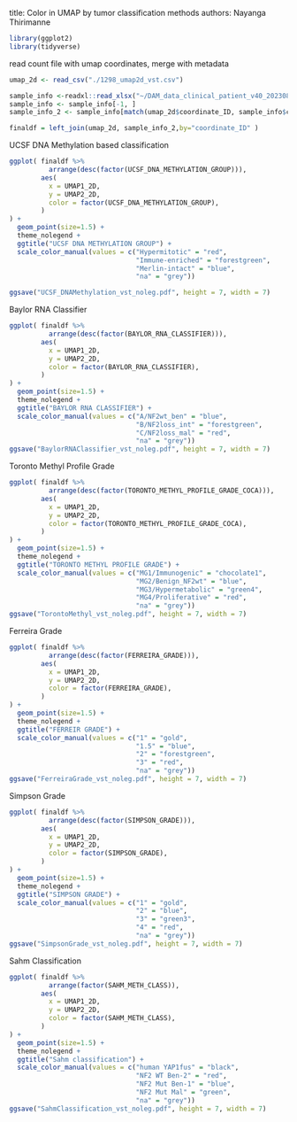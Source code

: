 title: Color in UMAP by tumor classification methods
authors: Nayanga Thirimanne

```r
library(ggplot2)
library(tidyverse)
```

read count file with umap coordinates, merge with metadata
```r
umap_2d <- read_csv("./1298_umap2d_vst.csv") 

sample_info <-readxl::read_xlsx("~/DAM_data_clinical_patient_v40_20230808a.xlsx", skip = 5)
sample_info <- sample_info[-1, ]
sample_info_2 <- sample_info[match(umap_2d$coordinate_ID, sample_info$coordinate_ID), ] 

finaldf = left_join(umap_2d, sample_info_2,by="coordinate_ID" )
```

UCSF DNA Methylation based classification
```r
ggplot( finaldf %>% 
          arrange(desc(factor(UCSF_DNA_METHYLATION_GROUP))),
        aes(
          x = UMAP1_2D, 
          y = UMAP2_2D,
          color = factor(UCSF_DNA_METHYLATION_GROUP),
        )
) + 
  geom_point(size=1.5) +
  theme_nolegend + 
  ggtitle("UCSF DNA METHYLATION GROUP") +
  scale_color_manual(values = c("Hypermitotic" = "red",
                                "Immune-enriched" = "forestgreen",
                                "Merlin-intact" = "blue",
                                "na" = "grey"))

ggsave("UCSF_DNAMethylation_vst_noleg.pdf", height = 7, width = 7)
```

Baylor RNA Classifier
```r
ggplot( finaldf %>% 
          arrange(desc(factor(BAYLOR_RNA_CLASSIFIER))),
        aes(
          x = UMAP1_2D, 
          y = UMAP2_2D,
          color = factor(BAYLOR_RNA_CLASSIFIER),
        )
) + 
  geom_point(size=1.5) +
  theme_nolegend + 
  ggtitle("BAYLOR RNA CLASSIFIER") +
  scale_color_manual(values = c("A/NF2wt_ben" = "blue",
                                "B/NF2loss_int" = "forestgreen",
                                "C/NF2loss_mal" = "red",
                                "na" = "grey"))
ggsave("BaylorRNAClassifier_vst_noleg.pdf", height = 7, width = 7)
```

Toronto Methyl Profile Grade
```r
ggplot( finaldf %>% 
          arrange(desc(factor(TORONTO_METHYL_PROFILE_GRADE_COCA))),
        aes(
          x = UMAP1_2D, 
          y = UMAP2_2D,
          color = factor(TORONTO_METHYL_PROFILE_GRADE_COCA),
        )
) + 
  geom_point(size=1.5) +
  theme_nolegend + 
  ggtitle("TORONTO METHYL PROFILE GRADE") +
  scale_color_manual(values = c("MG1/Immunogenic" = "chocolate1",
                                "MG2/Benign_NF2wt" = "blue",
                                "MG3/Hypermetabolic" = "green4",
                                "MG4/Proliferative" = "red",
                                "na" = "grey"))
ggsave("TorontoMethyl_vst_noleg.pdf", height = 7, width = 7)
```


Ferreira Grade
```r
ggplot( finaldf %>% 
          arrange(desc(factor(FERREIRA_GRADE))),
        aes(
          x = UMAP1_2D, 
          y = UMAP2_2D,
          color = factor(FERREIRA_GRADE),
        )
) + 
  geom_point(size=1.5) +
  theme_nolegend + 
  ggtitle("FERREIR GRADE") +
  scale_color_manual(values = c("1" = "gold",
                                "1.5" = "blue",
                                "2" = "forestgreen",
                                "3" = "red",
                                "na" = "grey"))
ggsave("FerreiraGrade_vst_noleg.pdf", height = 7, width = 7)
```

Simpson Grade
```r
ggplot( finaldf %>% 
          arrange(desc(factor(SIMPSON_GRADE))),
        aes(
          x = UMAP1_2D, 
          y = UMAP2_2D,
          color = factor(SIMPSON_GRADE),
        )
) + 
  geom_point(size=1.5) +
  theme_nolegend + 
  ggtitle("SIMPSON GRADE") +
  scale_color_manual(values = c("1" = "gold",
                                "2" = "blue",
                                "3" = "green3",
                                "4" = "red",
                                "na" = "grey"))
ggsave("SimpsonGrade_vst_noleg.pdf", height = 7, width = 7)
```


Sahm Classification
```r
ggplot( finaldf %>% 
          arrange(factor(SAHM_METH_CLASS)),
        aes(
          x = UMAP1_2D, 
          y = UMAP2_2D,
          color = factor(SAHM_METH_CLASS),
        )
) + 
  geom_point(size=1.5) +
  theme_nolegend + 
  ggtitle("Sahm classification") +
  scale_color_manual(values = c("human YAP1fus" = "black",
                                "NF2 WT Ben-2" = "red",
                                "NF2 Mut Ben-1" = "blue",
                                "NF2 Mut Mal" = "green",
                                "na" = "grey"))
ggsave("SahmClassification_vst_noleg.pdf", height = 7, width = 7)
```




